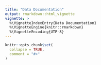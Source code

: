 ```yaml
---
title: "Data Documentation"
output: rmarkdown::html_vignette
vignette: >
  %\VignetteIndexEntry{Data Documentation}
  %\VignetteEngine{knitr::rmarkdown}
  %\VignetteEncoding{UTF-8}
---
```


```r
knitr::opts_chunk$set(
  collapse = TRUE,
  comment = "#>"
)
```
